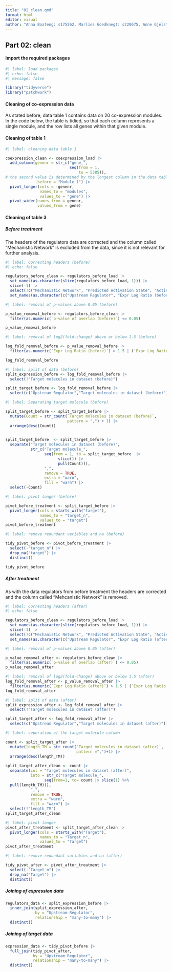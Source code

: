 ```yaml
---
title: "02_clean.qmd"
format: html
editor: visual
author: "Anna Boateng: s175562, Marlies Goedknegt: s220675, Anne Gjelstrup: s194530, Katja Jagd: s185395, Olivia Ronnenberg: s183359"
---
```


## Part 02: clean

#### Import the required packages

```r

#| label: load packages
#| echo: false
#| message: false

library("tidyverse")
library("patchwork")

```

#### Cleaning of co-expression data

As stated before, data table 1 contains data on 20 co-expression modules. In the code below, the table is tidied, so that each column represents a single module, and the row lists all genes within that given module.

#### Cleaning of table 1

```r

#| label: cleaning data table 1

coexpression_clean <- coexpression_load |>
  add_column(genenr = str_c("gene_",
                            seq(from = 1,
                                to = 5585)),
# the second value is determined by the longest column in the data table with nrow(coexpression_load), aka the module with the highest number of genes
             .before = "Module 1") |>
  pivot_longer(cols = -genenr,
               names_to = "modules",
               values_to = "gene") |>
  pivot_wider(names_from = genenr,
              values_from = gene)

```

#### Cleaning of table 3

##### Before treatment

The headers of the regulators data are corrected and the column called "Mechanistic Network" is excluded from the data, since it is not relevant for further analysis.

```r

#| label: Correcting headers (before)
#| echo: false

regulators_before_clean <- regulators_before_load |>
  set_names(as.character(slice(regulators_before_load, 1))) |>
  slice(-1) |>
  select(!c("Mechanistic Network", "Predicted Activation State", "Activation z-score")) |>
  set_names(as.character(c("Upstream Regulator", "Expr Log Ratio (before)", "Molecule Type (before)", "p-value of overlap (before)", "Target molecules in dataset (before)")))

```

```r

#| label: removal of p-values above 0.05 (before)

p_value_removal_before <- regulators_before_clean |> 
  filter(as.numeric(`p-value of overlap (before)`) <= 0.05)

p_value_removal_before

```

```r

#| label: removal of log2(fold-change) above or below 1.5 (before)

log_fold_removal_before <- p_value_removal_before |> 
  filter(as.numeric(`Expr Log Ratio (before)`) > 1.5 | (`Expr Log Ratio (before)`) < -1.5)

log_fold_removal_before

```


```r
#| label: split of data (before)
split_expression_before <- log_fold_removal_before |> 
  select(!"Target molecules in dataset (before)")

split_target_before <- log_fold_removal_before |> 
  select(c("Upstream Regulator","Target molecules in dataset (before)"))
```


```r

#| label: Separating target molecule (before)

split_target_before <- split_target_before |>
  mutate(Count = str_count(`Target molecules in dataset (before)`, 
                           pattern = ",") + 1) |>
  arrange(desc(Count))

 
split_target_before  <- split_target_before |>
  separate("Target molecules in dataset (before)",
           str_c("Target molecule_",
                 seq(from = 1, to = split_target_before  |>
                       slice(1) |>
                       pull(Count))),
                 ",",
                 remove = TRUE,
                 extra = "warn",
                 fill = "warn") |>
  select(-Count)


```

```r

#| label: pivot longer (before)

pivot_before_treatment <- split_target_before |> 
  pivot_longer(cols = starts_with("target"),
               names_to = "target_n",
               values_to = "target")
pivot_before_treatment

```


```r

#| label: remove redundant variables and na (before)

tidy_pivot_before <- pivot_before_treatment |> 
  select(-"target_n") |> 
  drop_na("target") |> 
  distinct()

tidy_pivot_before

```

##### After treatment

As with the data regulators from before treatment the headers are corrected and the column called "Mehcanistic Network" is removed.

```r

#| label: Correcting headers (after)
#| echo: false

regulators_before_clean <- regulators_before_load |>
  set_names(as.character(slice(regulators_before_load, 1))) |>
  slice(-1) |>
  select(!c("Mechanistic Network", "Predicted Activation State", "Activation z-score")) |>
  set_names(as.character(c("Upstream Regulator", "Expr Log Ratio (after)", "Molecule Type (after)", "p-value of overlap (after)", "Target molecules in dataset (after)")))

```


```r
#| label: removal of p-values above 0.05 (after)

p_value_removal_after <- regulators_before_clean |> 
  filter(as.numeric(`p-value of overlap (after)`) <= 0.05)
p_value_removal_after
```

```r
#| label: removal of log2(fold-change) above or below 1.5 (after)
log_fold_removal_after <- p_value_removal_after |> 
  filter(as.numeric(`Expr Log Ratio (after)`) > 1.5 | (`Expr Log Ratio (after)`) < -1.5)
log_fold_removal_after
```

```r
#| label: split of data (after)
split_expression_after <- log_fold_removal_after |> 
  select(!"Target molecules in dataset (after)")

split_target_after <- log_fold_removal_after |> 
  select(c("Upstream Regulator","Target molecules in dataset (after)"))
```

```r
#| label: seperation of the target molecule column

count <- split_target_after |> 
  mutate(length_TM = str_count(`Target molecules in dataset (after)`,
                               pattern =",")+1) |> 
  arrange(desc(length_TM))
  
split_target_after_clean <- count |> 
  separate(col = "Target molecules in dataset (after)",
           into = str_c("Target molecule_",
                 seq(from=1, to= count |> slice(1) %>%
  pull(length_TM))),
           ",",
           remove = TRUE,
           extra = "warn",
           fill = "warn") |> 
  select(!"length_TM")
split_target_after_clean
```

```r
#| label: pivot longer 
pivot_after_treatment <- split_target_after_clean |> 
  pivot_longer(cols = starts_with("Target"),
               names_to = "Target_n",
               values_to = "Target")
pivot_after_treatment
```

```r
#| label: remove redundant variables and na (after)

tidy_pivot_after <- pivot_after_treatment |> 
  select(-"Target_n") |> 
  drop_na("Target") |> 
  distinct()
```



##### Joining of expression data 


```r
regulators_data <- split_expression_before |> 
  inner_join(split_expression_after,
             by = "Upstream Regulator", 
             relationship = "many-to-many") |> 
  distinct()
```

##### Joining of target data


```r
expression_data <- tidy_pivot_before |> 
  full_join(tidy_pivot_after,
            by = "Upstream Regulator",
            relationship = "many-to-many") |> 
  distinct()
```

